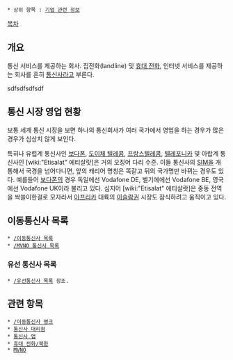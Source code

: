  * 상위 항목 : [[기업 관련 정보]]

[[목차]]
== 개요 ==
통신 서비스를 제공하는 회사. 집전화(landline) 및 [[휴대 전화]], 인터넷 서비스를 제공하는 회사를 흔히 [[통신사]]라고 부른다. 

sdfsdfsdfsdf
== 통신 시장 영업 현황 ==
보통 세계 통신 시장을 보면 하나의 통신회사가 여러 국가에서 영업을 하는 경우가 많은 경우가 심상치 않게 보인다. 

특히나 유럽계 통신사인 [[보다폰]], [[도이체 텔레콤]], [[프랑스텔레콤]], [[텔레포니카]] 및 아랍계 통신사인 [wiki:"Etisalat" 에티살랏]은 거의 오징어 다리 수준. 이들 통신사의 [[SIM]]을 개통해서 국경을 넘어다니면, 앞의 캐리어 명칭은 똑같고 뒤의 국가명만 바뀌는 경우도 있다. 예를들어 [[보다폰]]의 경우 독일에선 Vodafone DE, 벨기에에선 Vodafone BE, 영국에선 Vodafone UK이라 불리고 있다. 심지어 [wiki:"Etisalat" 에티살랏]은 중동 전역을 싹쓸이한걸로 모자라서 [[아프리카]] 대륙의 [[이슬람]]권 시장도 잠식하려고 움직이고 있다.

==  이동통신사 목록 ==
 * [[/이동통신사 목록]]
 * [[/MVNO 통신사 목록]]

=== 유선 통신사 목록 ===
 * [[/유선통신사 목록]] 참조.

== 관련 항목 ==
 * [[/이동통신사 병크]]
 * [[통신사 대리점]]
 * [[통신사 앱]]
 * [[휴대 전화/북한]]
 * [[MVNO]]
